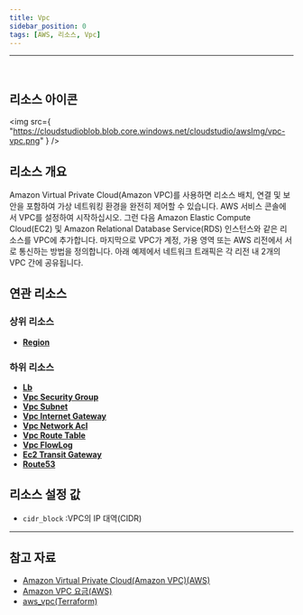 ```yaml
---
title: Vpc
sidebar_position: 0
tags: [AWS, 리소스, Vpc]
---
```


<hr />
<br />

## 리소스 아이콘

<img
    src={
        "https://cloudstudioblob.blob.core.windows.net/cloudstudio/awsImg/vpc-vpc.png"
    }
/>

## 리소스 개요

Amazon Virtual Private Cloud(Amazon VPC)를 사용하면 리소스 배치, 연결 및 보안을 포함하여 가상 네트워킹 환경을 완전히 제어할 수 있습니다. AWS 서비스 콘솔에서 VPC를 설정하여 시작하십시오. 그런 다음 Amazon Elastic Compute Cloud(EC2) 및 Amazon Relational Database Service(RDS) 인스턴스와 같은 리소스를 VPC에 추가합니다. 마지막으로 VPC가 계정, 가용 영역 또는 AWS 리전에서 서로 통신하는 방법을 정의합니다. 아래 예제에서 네트워크 트래픽은 각 리전 내 2개의 VPC 간에 공유됩니다.

## 연관 리소스

### 상위 리소스

-   [**Region**](https://docs.cstudio.app/docs/resource/aws/Base/Region)

### 하위 리소스

-   [**Lb**](https://docs.cstudio.app/docs/resource/aws/Lb/)
-   [**Vpc Security Group**](https://docs.cstudio.app/docs/resource/aws/Vpc/SecurityGroup)
-   [**Vpc Subnet**](https://docs.cstudio.app/docs/resource/aws/Vpc/Subnet)
-   [**Vpc Internet Gateway**](https://docs.cstudio.app/docs/resource/aws/Vpc/InternetGateway)
-   [**Vpc Network Acl**](https://docs.cstudio.app/docs/resource/aws/Vpc/NetworkAcl)
-   [**Vpc Route Table**](https://docs.cstudio.app/docs/resource/aws/Vpc/RouteTable)
-   [**Vpc FlowLog**](https://docs.cstudio.app/docs/resource/aws/Vpc/FlowLog)
-   [**Ec2 Transit Gateway**](https://docs.cstudio.app/docs/resource/aws/Ec2/TransitGateway)
-   [**Route53**](https://docs.cstudio.app/docs/resource/aws/Route53/)

## 리소스 설정 값

-   `cidr_block` :VPC의 IP 대역(CIDR)

---

## 참고 자료

-   [Amazon Virtual Private Cloud(Amazon VPC)(AWS)](https://aws.amazon.com/ko/vpc/?nc2=type_a)
-   [Amazon VPC 요금(AWS)](https://aws.amazon.com/ko/vpc/pricing/?refid=ap_card)
-   [aws_vpc(Terraform)](https://registry.terraform.io/providers/hashicorp/aws/latest/docs/resources/vpc)
